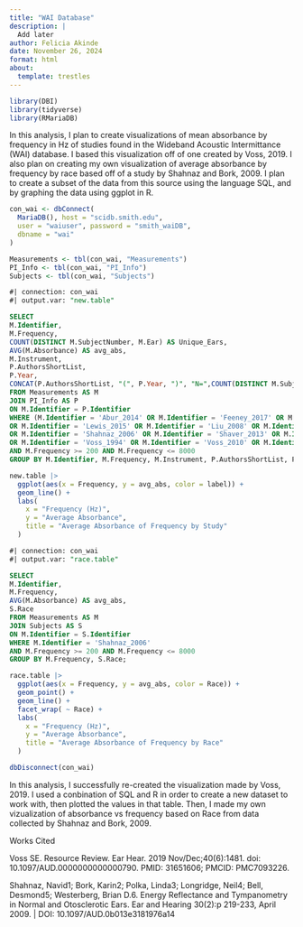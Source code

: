 ```yaml
---
title: "WAI Database"
description: |
  Add later
author: Felicia Akinde
date: November 26, 2024
format: html
about:
  template: trestles
---
```


```r
library(DBI)
library(tidyverse)
library(RMariaDB)
```

In this analysis, I plan to create visualizations of mean absorbance by frequency in Hz of studies found in the Wideband Acoustic Intermittance (WAI) database. I based this visualization off of one created by Voss, 2019. I also plan on creating my own visualization of average absorbance by frequency by race based off of a study by Shahnaz and Bork, 2009. I plan to create a subset of the data from this source using the language SQL, and by graphing the data using ggplot in R.

```r

con_wai <- dbConnect(
  MariaDB(), host = "scidb.smith.edu",
  user = "waiuser", password = "smith_waiDB", 
  dbname = "wai"
)

Measurements <- tbl(con_wai, "Measurements")
PI_Info <- tbl(con_wai, "PI_Info")
Subjects <- tbl(con_wai, "Subjects")

```

```sql
#| connection: con_wai
#| output.var: "new.table"

SELECT 
M.Identifier, 
M.Frequency,
COUNT(DISTINCT M.SubjectNumber, M.Ear) AS Unique_Ears,
AVG(M.Absorbance) AS avg_abs,
M.Instrument, 
P.AuthorsShortList,
P.Year,
CONCAT(P.AuthorsShortList, "(", P.Year, ")", "N=",COUNT(DISTINCT M.SubjectNumber, M.Ear), ";", M.Instrument) AS label 
FROM Measurements AS M
JOIN PI_Info AS P
ON M.Identifier = P.Identifier
WHERE (M.Identifier = 'Abur_2014' OR M.Identifier = 'Feeney_2017' OR M.Identifier = 'Groon_2015'
OR M.Identifier = 'Lewis_2015' OR M.Identifier = 'Liu_2008' OR M.Identifier = 'Rosowski_2012'
OR M.Identifier = 'Shahnaz_2006' OR M.Identifier = 'Shaver_2013' OR M.Identifier = 'Sun_2016'
OR M.Identifier = 'Voss_1994' OR M.Identifier = 'Voss_2010' OR M.Identifier = 'Werner_2010')
AND M.Frequency >= 200 AND M.Frequency <= 8000
GROUP BY M.Identifier, M.Frequency, M.Instrument, P.AuthorsShortList, P.Year;
```

```r
new.table |>
  ggplot(aes(x = Frequency, y = avg_abs, color = label)) +
  geom_line() +
  labs(
    x = "Frequency (Hz)",
    y = "Average Absorbance",
    title = "Average Absorbance of Frequency by Study"
  )
```

```sql
#| connection: con_wai
#| output.var: "race.table"

SELECT 
M.Identifier, 
M.Frequency,
AVG(M.Absorbance) AS avg_abs,
S.Race
FROM Measurements AS M
JOIN Subjects AS S
ON M.Identifier = S.Identifier
WHERE M.Identifier = 'Shahnaz_2006' 
AND M.Frequency >= 200 AND M.Frequency <= 8000
GROUP BY M.Frequency, S.Race;
```

```r
race.table |>
  ggplot(aes(x = Frequency, y = avg_abs, color = Race)) +
  geom_point() +
  geom_line() +
  facet_wrap( ~ Race) +
  labs(
    x = "Frequency (Hz)",
    y = "Average Absorbance",
    title = "Average Absorbance of Frequency by Race"
  )
```

```r
dbDisconnect(con_wai)
```


In this analysis, I successfully re-created the visualization made by Voss, 2019. I used a conbination of SQL and R in order to create a new dataset to work with, then plotted the values in that table. Then, I made my own vizualization of absorbance vs frequency based on Race from data collected by Shahnaz and Bork, 2009.

Works Cited

Voss SE. Resource Review. Ear Hear. 2019 Nov/Dec;40(6):1481. doi: 10.1097/AUD.0000000000000790. PMID: 31651606; PMCID: PMC7093226.

Shahnaz, Navid1; Bork, Karin2; Polka, Linda3; Longridge, Neil4; Bell, Desmond5; Westerberg, Brian D.6. Energy Reflectance and Tympanometry in Normal and Otosclerotic Ears. Ear and Hearing 30(2):p 219-233, April 2009. \| DOI: 10.1097/AUD.0b013e3181976a14

